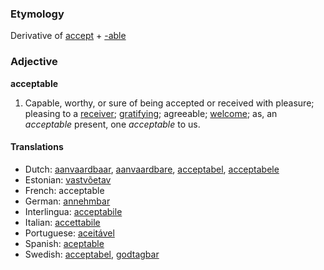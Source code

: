 ===Etymology===
Derivative of [[accept]] + [[-able]]

===Adjective===
'''acceptable'''

#Capable, worthy, or sure of being accepted or received with pleasure; pleasing to a [[receiver]]; [[gratifying]]; agreeable; [[welcome]]; as, an ''acceptable'' present, one ''acceptable'' to us.

====Translations====
*Dutch: [[aanvaardbaar]], [[aanvaardbare]], [[acceptabel]], [[acceptabele]]
*Estonian: [[vastvõetav]]
*French: acceptable
*German: [[annehmbar]]
*Interlingua: [[acceptabile]]
*Italian: [[accettabile]]
*Portuguese: [[aceitável]]
*Spanish: [[aceptable]]
*Swedish: [[acceptabel]], [[godtagbar]]